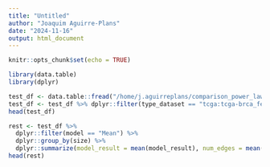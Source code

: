 ```yaml
---
title: "Untitled"
author: "Joaquim Aguirre-Plans"
date: "2024-11-16"
output: html_document
---
```


```r
knitr::opts_chunk$set(echo = TRUE)
```

```r
library(data.table)
library(dplyr)
```

```r
test_df <- data.table::fread("/home/j.aguirreplans/comparison_power_law.txt")
test_df <- test_df %>% dplyr::filter(type_dataset == "tcga:tcga-brca_female")
head(test_df)
```

```r
rest <- test_df %>%
  dplyr::filter(model == "Mean") %>%
  dplyr::group_by(size) %>%
  dplyr::summarize(model_result = mean(model_result), num_edges = mean(num_edges))
head(rest)
```
